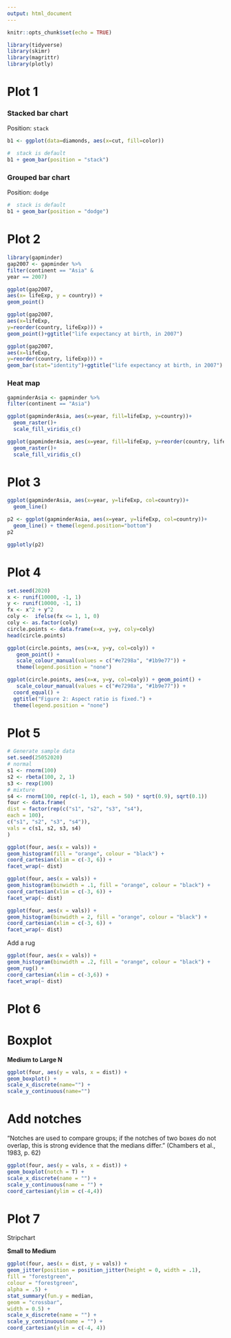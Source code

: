 ```yaml
---
output: html_document
---
```


```r
knitr::opts_chunk$set(echo = TRUE)
```

```r
library(tidyverse)
library(skimr)
library(magrittr)
library(plotly)
```

# Plot 1

### Stacked bar chart


Position: `stack`

```r
b1 <- ggplot(data=diamonds, aes(x=cut, fill=color))
```


```r
#  stack is default
b1 + geom_bar(position = "stack")
```

### Grouped bar chart


Position: `dodge`



```r
#  stack is default
b1 + geom_bar(position = "dodge")
```

# Plot 2

```r
library(gapminder)
gap2007 <- gapminder %>%
filter(continent == "Asia" &
year == 2007)

ggplot(gap2007,
aes(x= lifeExp, y = country)) +
geom_point()

ggplot(gap2007,
aes(x=lifeExp,
y=reorder(country, lifeExp))) +
geom_point()+ggtitle("life expectancy at birth, in 2007")

ggplot(gap2007,
aes(x=lifeExp,
y=reorder(country, lifeExp))) +
geom_bar(stat="identity")+ggtitle("life expectancy at birth, in 2007")

```

### Heat map

```r
gapminderAsia <- gapminder %>%
filter(continent == "Asia")

ggplot(gapminderAsia, aes(x=year, fill=lifeExp, y=country))+
  geom_raster()+
  scale_fill_viridis_c()

ggplot(gapminderAsia, aes(x=year, fill=lifeExp, y=reorder(country, lifeExp)))+
  geom_raster()+
  scale_fill_viridis_c()


```

# Plot 3

```r
ggplot(gapminderAsia, aes(x=year, y=lifeExp, col=country))+
  geom_line()
```

```r
p2 <- ggplot(gapminderAsia, aes(x=year, y=lifeExp, col=country))+
  geom_line() + theme(legend.position="bottom")
p2
```

```r
ggplotly(p2)
```

# Plot 4

```r
set.seed(2020)
x <- runif(10000, -1, 1)
y <- runif(10000, -1, 1)
fx <- x^2 + y^2
coly <-  ifelse(fx <= 1, 1, 0)
coly <- as.factor(coly)
circle.points <- data.frame(x=x, y=y, coly=coly)
head(circle.points)

ggplot(circle.points, aes(x=x, y=y, col=coly)) + 
   geom_point() +
   scale_colour_manual(values = c("#e7298a", "#1b9e77")) +
   theme(legend.position = "none")

```

```r
ggplot(circle.points, aes(x=x, y=y, col=coly)) + geom_point() +
   scale_colour_manual(values = c("#e7298a", "#1b9e77")) + 
  coord_equal() +
  ggtitle("Figure 2: Aspect ratio is fixed.") +  
  theme(legend.position = "none") 
```

# Plot 5


```r
# Generate sample data 
set.seed(25052020)
# normal
s1 <- rnorm(100)
s2 <- rbeta(100, 2, 1)
s3 <- rexp(100)
# mixture
s4 <- rnorm(100, rep(c(-1, 1), each = 50) * sqrt(0.9), sqrt(0.1))
four <- data.frame(
dist = factor(rep(c("s1", "s2", "s3", "s4"),
each = 100),
c("s1", "s2", "s3", "s4")),
vals = c(s1, s2, s3, s4)
)
```

```r
ggplot(four, aes(x = vals)) + 
geom_histogram(fill = "orange", colour = "black") + 
coord_cartesian(xlim = c(-3, 6)) + 
facet_wrap(~ dist) 
```

```r
ggplot(four, aes(x = vals)) +
geom_histogram(binwidth = .1, fill = "orange", colour = "black") +
coord_cartesian(xlim = c(-3, 6)) +
facet_wrap(~ dist)

```


```r
ggplot(four, aes(x = vals)) +
geom_histogram(binwidth = 2, fill = "orange", colour = "black") +
coord_cartesian(xlim = c(-3, 6)) +
facet_wrap(~ dist)

```

Add a rug

```r
ggplot(four, aes(x = vals)) +
geom_histogram(binwidth = .2, fill = "orange", colour = "black") +
geom_rug() +
coord_cartesian(xlim = c(-3,6)) +
facet_wrap(~ dist)
```

# Plot 6

# Boxplot 

**Medium to Large N**

```r
ggplot(four, aes(y = vals, x = dist)) +
geom_boxplot() +
scale_x_discrete(name="") +
scale_y_continuous(name="") 

```

# Add notches

“Notches are used to compare groups; if the notches of two boxes do not overlap, this is strong evidence that the medians differ.” (Chambers et al., 1983, p. 62)

```r
ggplot(four, aes(y = vals, x = dist)) +
geom_boxplot(notch = T) +
scale_x_discrete(name = "") +
scale_y_continuous(name = "") +
coord_cartesian(ylim = c(-4,4))
```

# Plot 7

Stripchart 

**Small to Medium**

```r
ggplot(four, aes(x = dist, y = vals)) +
geom_jitter(position = position_jitter(height = 0, width = .1),
fill = "forestgreen",
colour = "forestgreen",
alpha = .5) +
stat_summary(fun.y = median,
geom = "crossbar",
width = 0.5) +
scale_x_discrete(name = "") +
scale_y_continuous(name = "") +
coord_cartesian(ylim = c(-4, 4))

```



